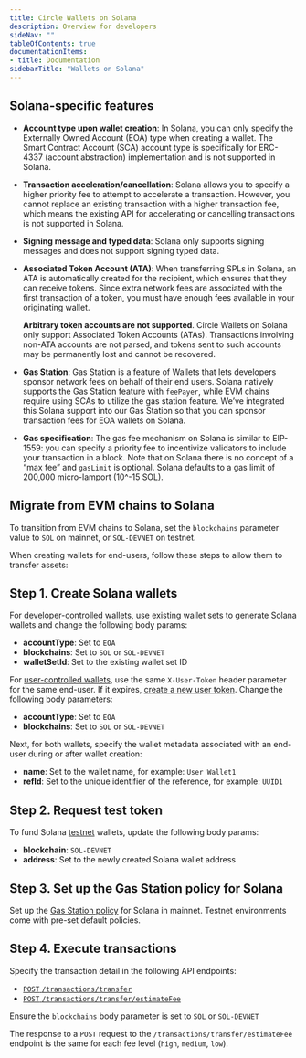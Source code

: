 ```yaml
---
title: Circle Wallets on Solana
description: Overview for developers
sideNav: ""
tableOfContents: true
documentationItems: 
- title: Documentation
sidebarTitle: "Wallets on Solana"
---
```


## Solana-specific features

- **Account type upon wallet creation**: In Solana, you can only specify the
  Externally Owned Account (EOA) type when creating a wallet. The Smart Contract
  Account (SCA) account type is specifically for ERC-4337 (account abstraction)
  implementation and is not supported in Solana.
- **Transaction acceleration/cancellation**: Solana allows you to specify a
  higher priority fee to attempt to accelerate a transaction. However, you
  cannot replace an existing transaction with a higher transaction fee, which
  means the existing API for accelerating or cancelling transactions is not
  supported in Solana.
- **Signing message and typed data**: Solana only supports signing messages and
  does not support signing typed data.
- **Associated Token Account (ATA)**: When transferring SPLs in Solana, an ATA
  is automatically created for the recipient, which ensures that they can
  receive tokens. Since extra network fees are associated with the first
  transaction of a token, you must have enough fees available in your
  originating wallet.

  <Warning>

  **Arbitrary token accounts are not supported**. Circle Wallets on Solana only
  support Associated Token Accounts (ATAs). Transactions involving non-ATA
  accounts are not parsed, and tokens sent to such accounts may be permanently
  lost and cannot be recovered.

  </Warning>

- **Gas Station**: Gas Station is a feature of Wallets that lets developers
  sponsor network fees on behalf of their end users. Solana natively supports
  the Gas Station feature with `feePayer`, while EVM chains require using SCAs
  to utilize the gas station feature. We’ve integrated this Solana support into
  our Gas Station so that you can sponsor transaction fees for EOA wallets on
  Solana.
- **Gas specification**: The gas fee mechanism on Solana is similar to EIP-1559:
  you can specify a priority fee to incentivize validators to include your
  transaction in a block. Note that on Solana there is no concept of a “max fee”
  and `gasLimit` is optional. Solana defaults to a gas limit of 200,000
  micro-lamport (10^-15 SOL).

## Migrate from EVM chains to Solana

To transition from EVM chains to Solana, set the `blockchains` parameter value
to `SOL` on mainnet, or `SOL-DEVNET` on testnet.

When creating wallets for end-users, follow these steps to allow them to
transfer assets:

## Step 1. Create Solana wallets

For
[developer-controlled wallets](/api-reference/wallets/developer-controlled-wallets/create-wallet),
use existing wallet sets to generate Solana wallets and change the following
body params:

- **accountType**: Set to `EOA`
- **blockchains**: Set to `SOL` or `SOL-DEVNET`
- **walletSetId**: Set to the existing wallet set ID

For
[user-controlled wallets](/api-reference/wallets/user-controlled-wallets/create-user-wallet),
use the same `X-User-Token` header parameter for the same end-user. If it
expires,
[create a new user token](/api-reference/wallets/user-controlled-wallets/get-user-token).
Change the following body parameters:

- **accountType**: Set to `EOA`
- **blockchains**: Set to `SOL` or `SOL-DEVNET`

Next, for both wallets, specify the wallet metadata associated with an end-user
during or after wallet creation:

- **name**: Set to the wallet name, for example: `User Wallet1`
- **refId**: Set to the unique identifier of the reference, for example: `UUID1`

## Step 2. Request test token

To fund Solana
[testnet](/api-reference/w3s/programmable-wallets/request-testnet-tokens)
wallets, update the following body params:

- **blockchain**: `SOL-DEVNET`
- **address**: Set to the newly created Solana wallet address

## Step 3. Set up the Gas Station policy for Solana

Set up the [Gas Station policy](/wallets/gas-station/policy-management) for
Solana in mainnet. Testnet environments come with pre-set default policies.

## Step 4. Execute transactions

Specify the transaction detail in the following API endpoints:

- [`POST` `/transactions/transfer`](/api-reference/wallets/developer-controlled-wallets/create-developer-transaction-transfer)
- [`POST` `/transactions/transfer/estimateFee`](/api-reference/wallets/developer-controlled-wallets/create-transfer-estimate-fee)

<Warning>

Ensure the `blockchains` body parameter is set to `SOL` or `SOL-DEVNET`

</Warning>

<Note>

The response to a `POST` request to the `/transactions/transfer/estimateFee`
endpoint is the same for each fee level (`high`, `medium`, `low`).

</Note>
